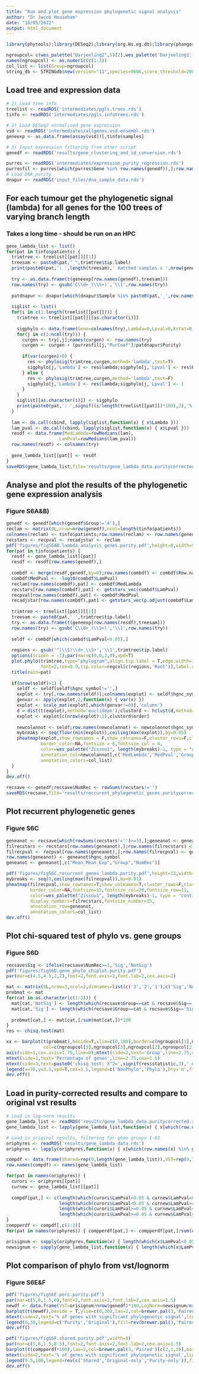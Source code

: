 ```yaml
---
title: "Run and plot gene expression phylogenetic signal analysis"
author: "Dr Jacob Househam"
date: "18/05/2022"
output: html_document
---
```


```r
library(phytools);library(DESeq2);library(org.Hs.eg.db);library(phangorn);library(wesanderson);library(pheatmap);library(STRINGdb);library(metap);library(clusterProfiler);library(stringr)
```

```r
ngroupcol= c(wes_palette("Darjeeling2",5)[2],wes_palette('Darjeeling1',5)[2],wes_palette('FantasticFox1',5)[5])
names(ngroupcol) <- as.numeric(c(1:3))
col_list <- list(Group=ngroupcol)
string_db <- STRINGdb$new(version="11",species=9606,score_threshold=200, input_directory="~/Documents/EPICC/PurityAdjust/stringdb_dir/") #input_directory="<path_to_downloaded_string_db_database>")
```

## Load tree and expression data
```r
# 1) Load tree info
treelist <- readRDS('intermediates/pgls.trees.rds')
tinfo <- readRDS('intermediates/pgls.infotrees.rds')

# 2) Load DESeq2 normalised gene expression
vsd <- readRDS('intermediates/allgenes.vsd.ensembl.rds')
geneexp <- as.data.frame(assay(vsd))[,tinfo$samples]

# 3) Input expression filtering from other script
genedf <- readRDS('results/gene_clustering_and_id_conversion.rds')

purres <- readRDS('intermediates/expression_purity_regression.rds')
purresfil <- purres[which(purres$Gene %in% row.names(genedf)),];row.names(purresfil) <- c(1:nrow(purresfil))
# Load DNA purity
dnapur <- readRDS('input_files/dna_sample_data.rds')
```

## For each tumour get the phylogenetic signal (lambda) for all genes for the 100 trees of varying branch length
### Takes a long time - should be run on an HPC
```r
gene_lambda_list <- list()
for(pat in tinfo$patients) {
  trimtree <- treelist[[pat]][[1]]
  treesam <- paste0(pat,"_",trimtree$tip.label)
  print(paste0(pat,': ',length(treesam),' matched samples x ',nrow(genedf),' genes'))
  
  try <- as.data.frame(t(geneexp[row.names(genedf),treesam]))
  row.names(try) <- gsub('C\\d+_(\\S+)','\\1',row.names(try))
  
  patdnapur <- dnapur[which(dnapur$Sample %in% paste0(pat,'_',row.names(try))),]
  
  siglist <- list()
  for(i in c(1:length(treelist[[pat]]))) {
    trimtree <- treelist[[pat]][[as.character(i)]]
    
    sigphylo <- data.frame(Gene=colnames(try),Lambda=0,Lpval=0,Kstat=0,Kpval=0)
    for(j in c(1:ncol(try))) {
      curgen <- try[,j];names(curgen) <- row.names(try)
      curgen <- curgen + (purresfil[j,"PurCoef"]/patdnapur$Purity)
      
      if(var(curgen)>0) {
        res <- phylosig(trimtree,curgen,method='lambda',test=T)
        sigphylo[j,'Lambda'] <- res$lambda;sigphylo[j,'Lpval'] <- res$P
      } else {
        res <- phylosig(trimtree,curgen,method='lambda',test=F)
        sigphylo[j,'Lambda'] <- res$lambda;sigphylo[j,'Lpval'] <- 1
      }
    }
    siglist[[as.character(i)]] <- sigphylo
    print(paste0(pat,': ',signif((i/length(treelist[[pat]])*100),2),'%'))
  }
  
  lam <- do.call(cbind, lapply(siglist,function(x) { x$Lambda }))
  lam_pval <- do.call(cbind, lapply(siglist,function(x) { x$Lpval }))
  resdf <- data.frame(MedLambda=rowMedians(lam),
                    LamPval=rowMedians(lam_pval))
  row.names(resdf) <- colnames(try)
  
  gene_lambda_list[[pat]] <- resdf
}
saveRDS(gene_lambda_list,file='results/gene_lambda_data.puritycorrected.rds')
```

## Analyse and plot the results of the phylogenetic gene expression analysis
### Figure S6A&B)
```r
genedf <- genedf[which(genedf$Group!='4'),]
reclam <- matrix(0L,nrow=nrow(genedf),ncol=length(tinfo$patients))
colnames(reclam) <- tinfo$patients;row.names(reclam) <- row.names(genedf)
recstars <- recpval <- recadjstar <- reclam
pdf('figures/figS6AB.lambda_analysis_genes.purity.pdf',height=8,width=5)
for(pat in tinfo$patients) {
  resdf <- gene_lambda_list[[pat]]
  resdf <- resdf[row.names(genedf),]
  
  combdf <- merge(resdf,genedf,by=0);row.names(combdf) <- combdf$Row.names
  combdf$MedPval <- -log10(combdf$LamPval)
  reclam[row.names(combdf),pat] <- combdf$MedLambda
  recstars[row.names(combdf),pat] <- getstars_vec(combdf$LamPval)
  recpval[row.names(combdf),pat] <- combdf$MedPval
  recadjstar[row.names(combdf),pat] <- getstars_vec(p.adjust(combdf$LamPval,method='fdr'))
  
  trimtree <- treelist[[pat]][[1]]
  treesam <- paste0(pat,'_',trimtree$tip.label)
  try <- as.data.frame(t(geneexp[row.names(resdf),treesam]))
  row.names(try) <- gsub('C\\d+_(\\S+)','\\1',row.names(try))
  
  seldf <- combdf[which(combdf$LamPval<0.05),]
  
  regions <- gsub('^(\\S)\\d+_\\S+','\\1',trimtree$tip.label)
  options(scipen = -1);par(mar=c(0,0,2,0),xpd=T)
  plot.phylo(trimtree,type="phylogram",align.tip.label = T,edge.width=3,
             font=2,cex=0.9,tip.color=regcol[c(regions,'Root')],label.offset=20)
  title(main=pat)
  
  if(nrow(seldf)>1) {
    seldf <- seldf[seldf$hgnc_symbol!='',]
    explot <- try[,row.names(seldf)];colnames(explot) <- seldf$hgnc_symbol
    genvar <- apply(explot,2,function(x) { var(x) })
    explot <- scale_mat(explot[,which(genvar!=0)],'column')
    d = dist(t(explot),method='euclidean');clustord <- hclust(d,method='complete')
    explot <- explot[c(nrow(explot):1),clustord$order]
    
    newcolannot <- seldf;row.names(newcolannot) <- newcolannot$hgnc_symbol
    mybreaks <- seq(floor(min(explot)),ceiling(max(explot)),by=0.05)
    pheatmap(explot,show_rownames = F,show_colnames=F,cluster_rows=F,cluster_cols=F,treeheight_col=0,
             border_color=NA,fontsize = 6,fontsize_col = 4,
             color=wes_palette("Zissou1", length(mybreaks)-1, type = "continuous"),breaks=mybreaks,
             annotation_col=newcolannot[,c('MedLambda','MedPval','Group')],
             annotation_colors=col_list)
  }
}
dev.off()

recsave <- genedf;recsave$NumRec <- rowSums(recstars!='')
saveRDS(recsave,file='results/reccurent_phylogenetic_genes.puritycorrected.rds')
```

## Plot recurrent phylogenetic genes
### Figure S6C
```r
geneanot <- recsave[which(rowSums(recstars!='')>=3),];geneanot <- geneanot[order(geneanot$NumRec,decreasing=T),]
filrecstars <- recstars[row.names(geneanot),];row.names(filrecstars) <- geneanot$hgnc_symbol
filrecpval <- recpval[row.names(geneanot),];row.names(filrecpval) <- geneanot$hgnc_symbol
row.names(geneanot) <- geneanot$hgnc_symbol
geneanot <- geneanot[,c("Mean_Mean_Exp","Group","NumRec")]

pdf('figures/figS6C.recurrent_genes_lambda.purity.pdf',height=13,width=8.5)
mybreaks <- seq(0,ceiling(max(filrecpval)),by=0.01)
pheatmap(filrecpval,show_rownames=T,show_colnames=T,cluster_rows=F,cluster_cols=T,
         border_color=NA,fontsize=15,fontsize_col=20,fontsize_row=11,
         color=wes_palette("Zissou1", length(mybreaks)-1, type = "continuous"),breaks=mybreaks,
         display_numbers=filrecstars,fontsize_number=15,
         annotation_row=geneanot,
         annotation_colors=col_list)
dev.off()
```

## Plot chi-squared test of phylo vs. gene groups
### Figure S6D
```r
recsave$Sig <- ifelse(recsave$NumRec>=1,'Sig','NotSig')
pdf('figures/figS6D.gene_phylo_chiplot.purity.pdf')
par(mar=c(4.5,4.5,2,2),font=2,font.axis=2,font.lab=2,cex.axis=2)

mat <- matrix(0L,nrow=3,ncol=2,dimnames=list(c('3','2','1'),c('Sig','NotSig')))
probmat <- mat
for(cat in as.character(c(1:3))) {
  mat[cat,'NotSig'] <- length(which(recsave$Group==cat & recsave$Sig=='NotSig'))
  mat[cat,'Sig'] <- length(which(recsave$Group==cat & recsave$Sig=='Sig'))
  
  probmat[cat,] <- mat[cat,]/sum(mat[cat,])*100
}
res <- chisq.test(mat)  

xx <- barplot(t(probmat),beside=T,xlim=c(0,100),border=c(ngroupcol[3],ngroupcol[3],ngroupcol[2],ngroupcol[2],ngroupcol[1],ngroupcol[1]),axes=F,horiz=T,las=2,density=c(NA,20,NA,20,NA,20),
              col=c(ngroupcol[3],ngroupcol[3],ngroupcol[2],ngroupcol[2],ngroupcol[1],ngroupcol[1]))
axis(side=1,cex.axis=1.75,line=0);mtext(side=2,text='Group',line=2.75,cex=1.6)
mtext(side=1,text='Percentage of genes',line=2.75,cex=1.6)
mtext(side=3,text=paste0('chisq test: X^2=',signif(res$statistic,3),' df=',res$parameter,', p-value=',signif(res$p.value,3)),line=0.5,cex=1.2)
legend(x=70,y=3.5,xpd=T,cex=1.5,legend=c('NonPhylo','Phylo'),bty='n',fill='gray60',density=c(20,NA),border=c('gray60'))
dev.off()
```

## Load in purity-corrected results and compare to original vst results
```r
# Load in log-norm results
gene_lambda_list <- readRDS('results/gene_lambda_data.puritycorrected.rds')
gene_lambda_list <- lapply(gene_lambda_list,function(x) { x[which(row.names(x) %in% genedf[which(genedf$Group!='4'),'ensembl_gene_id']),] })

# Load in original results, filtering for gene groups 1-03
oriphyres <- readRDS('results/gene_lambda_data.rds')
oriphyres <- lapply(oriphyres,function(x) { x[which(row.names(x) %in% genedf[which(genedf$Group!='4'),'ensembl_gene_id']),] })

compdf <- data.frame(Shared=rep(0,length(gene_lambda_list)),VST=rep(0,length(gene_lambda_list)),LogNormal=rep(0,length(gene_lambda_list)),None=rep(0,length(gene_lambda_list)))
row.names(compdf) <- names(gene_lambda_list)

for(pat in names(oriphyres)) {
  curori <- oriphyres[[pat]]
  curnew <- gene_lambda_list[[pat]]
  
  compdf[pat,] <- c(length(which(curori$LamPval<0.05 & curnew$LamPval<0.05)),
                    length(which(curori$LamPval<0.05 & curnew$LamPval>=0.05)),
                    length(which(curori$LamPval>=0.05 & curnew$LamPval<0.05)),
                    length(which(curori$LamPval>=0.05 & curnew$LamPval>=0.05)))
}
compperdf <- compdf[,c(1:3)]
for(pat in names(oriphyres)) { compperdf[pat,] <- compperdf[pat,]/sum(compdf[pat,c(1:3)])}

orisignum <- sapply(oriphyres,function(x) { length(which(x$LamPval<0.05)) })
newsignum <- sapply(gene_lambda_list,function(x) { length(which(x$LamPval<0.05)) })
```

## Plot comparison of phylo from vst/lognorm
### Figure S6E&F
```r
pdf('figures/figS6E.perc.purity.pdf')
par(mar=c(5,6,1.5,0),font=2,font.axis=2,font.lab=2,cex.axis=1.5)
newdf <- data.frame(VST=orisignum/nrow(genedf)*100,LogNorm=newsignum/nrow(genedf)*100)
barplot(t(newdf),beside = T,ylim=c(0,30),las=2,col=brewer.pal(3,'Paired')[c(1,3)],border=NA)
mtext(side=2,text='% of genes with significant phylogenetic signal',line=3.5,cex=1.5)
legend(6,30,legend=c('Purity','Original'),fill=rev(brewer.pal(3,'Paired')[c(1,3)]),xpd=T,cex=2,bty='n',border=NA)
dev.off()

pdf('figures/figS6F.shared.purity.pdf',width=8)
par(mar=c(5,6,1.5,8.5),font=2,font.axis=2,font.lab=2,cex.axis=1.5)
barplot(t(compperdf*100),las=2,col=brewer.pal(3,'Paired')[c(2,1,3)],border=NA)
mtext(side=2,text='% of genes with significant phylogenetic signal',line=3.5,cex=1.5)
legend(9.5,100,legend=rev(c('Shared','Original-only','Purity-only')),fill=rev(brewer.pal(3,'Paired')[c(2,1,3)]),xpd=T,cex=1.2,bty='n',border=NA)
dev.off()
```


